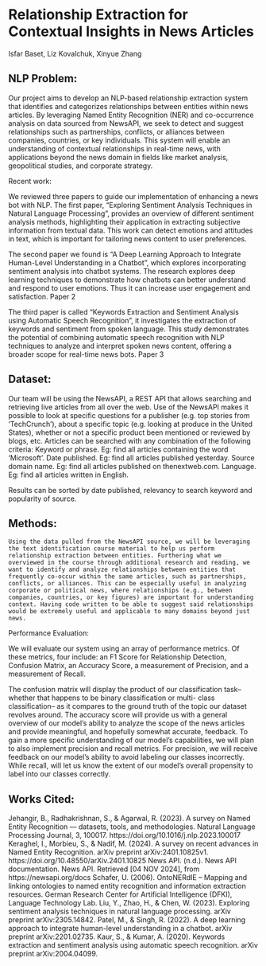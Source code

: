 # Relationship Extraction for Contextual Insights in News Articles
Isfar Baset, Liz Kovalchuk, Xinyue Zhang

## NLP Problem: 
Our project aims to develop an NLP-based relationship extraction system that identifies and categorizes relationships between entities within news articles. By leveraging Named Entity Recognition (NER) and co-occurrence analysis on data sourced from NewsAPI, we seek to detect and suggest relationships such as partnerships, conflicts, or alliances between companies, countries, or key individuals. This system will enable an understanding of contextual relationships in real-time news, with applications beyond the news domain in fields like market analysis, geopolitical studies, and corporate strategy.

Recent work: 

We reviewed three papers to guide our implementation of enhancing a news bot with NLP. 
The first paper, "Exploring Sentiment Analysis Techniques in Natural Language Processing", provides an overview of different sentiment analysis methods, highlighting their application in extracting subjective information from textual data. This work can detect emotions and attitudes in text, which is important for tailoring news content to user preferences.

The second paper we found is "A Deep Learning Approach to Integrate Human-Level Understanding in a Chatbot", which explores incorporating sentiment analysis into chatbot systems. The research explores deep learning techniques to demonstrate how chatbots can better understand and respond to user emotions. Thus it can increase user engagement and satisfaction.
Paper 2

The third paper is called "Keywords Extraction and Sentiment Analysis using Automatic Speech Recognition", it investigates the extraction of keywords and sentiment from spoken language. This study demonstrates the potential of combining automatic speech recognition with NLP techniques to analyze and interpret spoken news content, offering a broader scope for real-time news bots.
Paper 3

## Dataset: 
Our team will be using the NewsAPI, a REST API that allows searching and retrieving live articles from all over the web. Use of the NewsAPI makes it possible to look at specific questions for a publisher (e.g. top stories from ‘TechCrunch’), about a specific topic (e.g. looking at produce in the United States), whether or not a specific product been mentioned or reviewed by blogs, etc. Articles can be searched with any combination of the following criteria:
Keyword or phrase. Eg: find all articles containing the word 'Microsoft'.
Date published. Eg: find all articles published yesterday.
Source domain name. Eg: find all articles published on thenextweb.com.
Language. Eg: find all articles written in English.

Results can be sorted by date published, relevancy to search keyword and popularity of source.

## Methods: 
	Using the data pulled from the NewsAPI source, we will be leveraging the text identification course material to help us perform relationship extraction between entities. Furthering what we overviewed in the course through additional research and reading, we want to identify and analyze relationships between entities that frequently co-occur within the same articles, such as partnerships, conflicts, or alliances. This can be especially useful in analyzing corporate or political news, where relationships (e.g., between companies, countries, or key figures) are important for understanding context. Having code written to be able to suggest said relationships would be extremely useful and applicable to many domains beyond just news. 

Performance Evaluation: 

We will evaluate our system using an array of performance metrics. Of these metrics, four include: an F1 Score for Relationship Detection, Confusion Matrix, an Accuracy Score, a measurement of Precision, and a measurement of Recall. 

The confusion matrix will display the product of our classification task– whether that happens to be binary classification or multi- class classification–  as it compares to the ground truth of the topic our dataset revolves around. The accuracy score will provide us with a general overview of our model’s ability to analyze the scope of the news articles and provide meaningful, and hopefully somewhat accurate, feedback. To gain a more specific understanding of our model’s capabilities, we will plan to also implement precision and recall metrics. For precision, we will receive feedback on our model’s ability to avoid labeling our classes incorrectly. While recall, will let us know the extent of our model’s overall propensity to label into our classes correctly.


## Works Cited: 
Jehangir, B., Radhakrishnan, S., & Agarwal, R. (2023). A survey on Named Entity Recognition — datasets, tools, and methodologies. Natural Language Processing Journal, 3, 100017. https://doi.org/10.1016/j.nlp.2023.100017
Keraghel, I., Morbieu, S., & Nadif, M. (2024). A survey on recent advances in Named Entity Recognition. arXiv preprint arXiv:2401.10825v1. https://doi.org/10.48550/arXiv.2401.10825
News API. (n.d.). News API documentation. News API. Retrieved [04 NOV 2024], from https://newsapi.org/docs
Schafer, U. (2006). OntoNERdIE – Mapping and linking ontologies to named entity recognition and information extraction resources. German Research Center for Artificial Intelligence (DFKI), Language Technology Lab.
Liu, Y., Zhao, H., & Chen, W. (2023). Exploring sentiment analysis techniques in natural language processing. arXiv preprint arXiv:2305.14842.
Patel, M., & Singh, R. (2022). A deep learning approach to integrate human-level understanding in a chatbot. arXiv preprint arXiv:2201.02735.
Kaur, S., & Kumar, A. (2020). Keywords extraction and sentiment analysis using automatic speech recognition. arXiv preprint arXiv:2004.04099.
